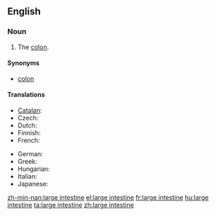 ==English==
{{wikipedia}}

===Noun===
{{en-noun|sg=[[large]] [[intestine]]}}

# {{anatomy}} The [[colon]].

====Synonyms====
* [[colon]]

====Translations====
{{trans-top|bodily organ}}
* [[Catalan]]: {{t|ca|intestí gros|m}}
* Czech: {{t-|cs|tlusté střevo|n}}
* Dutch: {{t|nl|dikke darm|m}}
* Finnish: {{t+|fi|paksusuoli}}
* French: {{t+|fr|gros intestin|m}}
{{trans-mid}}
* German: {{t+|de|Dickdarm|m}}
* Greek: {{t+|el|παχύ έντερο|n|tr=pachý éntero|sc=Grek}}
* Hungarian: {{t+|hu|vastagbél}}
* Italian: {{t+|it|intestino crasso|m}}
* Japanese: {{t+|ja|大腸|tr=[[だいちょう]], daichō|sc=Jpan}}
{{trans-bottom}}

[[zh-min-nan:large intestine]]
[[el:large intestine]]
[[fr:large intestine]]
[[hu:large intestine]]
[[ta:large intestine]]
[[zh:large intestine]]